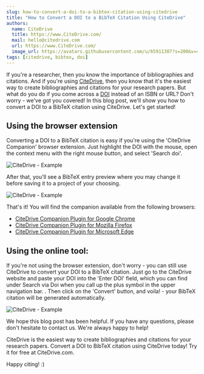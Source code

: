 ```yaml
---
slug: how-to-convert-a-doi-to-a-bibtex-citation-using-citedrive
title: "How to Convert a DOI to a BibTeX Citation Using CiteDrive"
authors:
  name: CiteDrive
  title: https://www.CiteDrive.com/
  mail: hello@citedrive.com
  url: https://www.CiteDrive.com/
  image_url: https://avatars.githubusercontent.com/u/65911387?s=200&v=4
tags: [citedrive, bibtex, doi]
---
```


If you're a researcher, then you know the importance of bibliographies and citations. And if you're using [CiteDrive](https://www.citedrive.com/), then you know that it's the easiest way to create bibliographies and citations for your research papers. But what do you do if you come across a [DOI](/fields/doi/) instead of an ISBN or URL? Don't worry - we've got you covered! In this blog post, we'll show you how to convert a DOI to a BibTeX citation using CiteDrive. Let's get started!



## Using the browser extension
Converting a DOI to a BibTeX citation is easy if you're using the 'CiteDrive Companion' browser extension. Just highlight the DOI with the mouse, open the context menu with the right mouse button, and select 'Search doi'.

![CiteDrive - Example](@site/static/img/tutorial/browserextension-search-doi.png)

After that, you'll see a BibTeX entry preview where you may change it before saving it to a project of your choosing.

![CiteDrive - Example](@site/static/img/tutorial/browserextension-bibtex-preview.png)



 That's it! You will find the companion available from the following browsers:

* [CiteDrive Companion Plugin for Google Chrome](https://chrome.google.com/webstore/detail/citedrive-bibtex-companio/gmmonfphegngpcbcapfbgembkjeookik)
* [CiteDrive Companion Plugin for Mozilla Firefox](https://addons.mozilla.org/af/firefox/addon/citedrive-companion/)
* [CiteDrive Companion Plugin for Microsoft Edge](https://microsoftedge.microsoft.com/addons/detail/citedrive-bibtex-compan/kpmepfpbjehnlgfbcnbmgihklkkmfnpo)


## Using the online tool:
If you're not using the browser extension, don't worry - you can still use CiteDrive to convert your DOI to a BibTeX citation. Just go to the CiteDrive website and paste your DOI into the 'Enter DOI' field, which you can find under Search via Doi when you call up the plus symbol in the upper navigation bar. . Then click on the 'Convert' button, and voila! - your BibTeX citation will be generated automatically.

![CiteDrive - Example](@site/static/img/tutorial/citedrive-search-doi.png)






We hope this blog post has been helpful. If you have any questions, please don't hesitate to contact us. We're always happy to help!

CiteDrive is the easiest way to create bibliographies and citations for your research papers. Convert a DOI to BibTeX citation using CiteDrive today! Try it for free at CiteDrive.com.

Happy citing! :)
